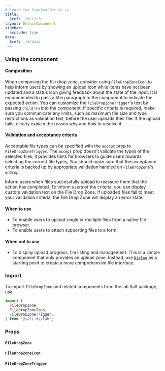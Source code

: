 ```yaml
---
# Leave the frontmatter as is
title:
  $ref: ./#/title
layout: DetailComponent
sidebar:
  exclude: true
data:
  $ref: ./#/data
---
```


### Using the component

#### Composition

When composing the file drop zone, consider using `FileDropZoneIcon` to help inform users by showing an upload icon while items have not been updated and a status icon giving feedback about the state of the input.
It is recommended to pass a title paragraph to the component to indicate the expected action.
You can customize the `FileDropZoneTrigger`'s text by passing `children` into the component.
If specific criteria is required, make sure you communicate any limits, such as maximum file size and type restrictions as validation text, before the user uploads their file. If the upload fails, clearly explain the reason why and how to resolve it.

#### Validation and acceptance criteria

Acceptable file types can be specified with the `accept` prop to `FileDropZoneTrigger`.
The `accept` prop doesn't validate the types of the selected files;
it provides hints for browsers to guide users towards selecting the correct file types,
You should make sure that the acceptance criteria is backed up by appropriate validation handled on `FileDropZone`'s `onDrop`.

Inform users when files successfully upload to reassure them that the action has completed.
To inform users of the criteria, you can display custom validation text on the File Drop Zone.
If uploaded files fail to meet your validation criteria, the File Drop Zone will display an error state.

#### When to use

- To enable users to upload single or multiple files from a native file browser.
- To enable users to attach supporting files to a form.

#### When not to use

- To display upload progress, file listing and management. This is a simple component that only provides an upload zone. Instead, use [`Dialog`](../dialog) as a starting point to create a more comprehensive file interface.

### Import

To import `FileDropZone` and related components from the lab Salt package, use:

```js
import {
  FileDropZone,
  FileDropZoneIcon,
  FileDropZoneTrigger,
} from "@salt-ds/lab";
```

### Props

#### `FileDropZone`

<PropsTable packageName="lab" componentName="FileDropZone" />

#### `FileDropZoneIcon`

<PropsTable packageName="lab" componentName="FileDropZoneIcon" />

#### `FileDropZoneTrigger`

<PropsTable packageName="lab" componentName="FileDropZoneTrigger" />
